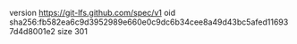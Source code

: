 version https://git-lfs.github.com/spec/v1
oid sha256:fb582ea6c9d3952989e660e0c9dc6b34cee8a49d43bc5afed116937d4d8001e2
size 301
